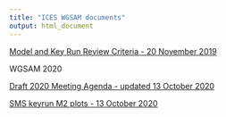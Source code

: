 ```yaml
---
title: "ICES WGSAM documents"
output: html_document
---
```


 <!-- ADD LINKS BELOW, note, using the RMD link syntax will open the presentation in the same tab, which is annoying. Use the html with the "_blank" to fix that behavior -->
 

<a href="https://ices-eg.github.io/wg_WGSAM/ReviewCriteria.html" target="_blank"> Model and Key Run Review Criteria - 20 November 2019 </a>


WGSAM 2020

<a href="https://ices-eg.github.io/wg_WGSAM/2020_Agenda.html" target="_blank"> Draft 2020 Meeting Agenda - updated 13 October 2020 </a>

<a href="https://ices-eg.github.io/wg_WGSAM/NorthSeaKeyRun_HerringM2.html" target="_blank"> SMS keyrun M2 plots - 13 October 2020 </a>
